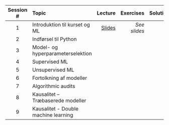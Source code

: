 | Session # | Topic | Lecture | Exercises | Solutions | Documents |
| :--: | :-- | --: | --: | --: | --: | 
| 1 | Introduktion til kurset og ML | [Slides](slides/1_introduction.html) | *See slides* | *N/A*  | [Anaconda guide](misc/1_anaconda_guide.pdf) |
| 2	| Indførsel til Python | | | | |
| 3 | Model- og hyperparameterselektion	 | | | | |
| 4 | Supervised ML | | | | |
| 5 | Unsupervised ML | | | | |
| 6 | Fortolkning af modeller | | | | |
| 7 | Algorithmic audits | | | | |
| 8 | Kausalitet – Træbaserede modeller	| | | | |
| 9 | Kausalitet -  Double machine learning	| | | | |